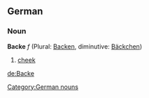 ==German==
===Noun===
'''Backe''' ''f'' (Plural: [[Backen]], diminutive: [[Bäckchen]])

# [[cheek]]

[[Category:German nouns]]

[[de:Backe]]